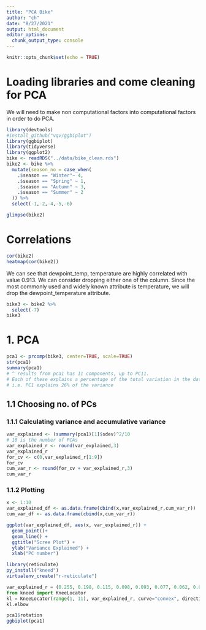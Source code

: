 ```yaml
---
title: "PCA Bike"
author: "ch"
date: "8/27/2021"
output: html_document
editor_options: 
  chunk_output_type: console
---
```


```r
knitr::opts_chunk$set(echo = TRUE)
```

# Loading libraries and come cleaning for PCA

We will need to make non computational factors into computational factors in order to do PCA.
```r
library(devtools)
#install_github("vqv/ggbiplot")
library(ggbiplot)
library(tidyverse)
library(ggplot2)
bike <- readRDS("../data/bike_clean.rds")
bike2 <- bike %>%
  mutate(season_no = case_when(
    .$season == "Winter"~ 4,
    .$season == "Spring" ~ 1,
    .$season == "Autumn" ~ 3,
    .$season == "Summer" ~ 2
  )) %>%
  select(-1,-2,-4,-5,-6)

glimpse(bike2)
```
# Correlations
```r
cor(bike2)
heatmap(cor(bike2))
```
We can see that dewpoint_temp, temperature are highly correlated with value 0.913. We can consider dropping either one of the column. Since the most commonly used and widely known attribute is temperature, we will drop the dewpoint_temperature attribute.
```r
bike3 <- bike2 %>%
  select(-7)
bike3

```


# 1. PCA
```r
pca1 <- prcomp(bike3, center=TRUE, scale=TRUE)
str(pca1)
summary(pca1)
# ^ results from pca1 has 11 components, up to PC11. 
# Each of these explains a percentage of the total variation in the dataset.
# i.e. PC1 explains 26% of the variance
```

## 1.1 Choosing no. of PCs
### 1.1.1 Calculating variance and accumulative variance
```r
var_explained <- (summary(pca1)[1]$sdev)^2/10
# 10 is the number of PCAs
var_explained_r <- round(var_explained,3)
var_explained_r
for_cv <- c(0,var_explained_r[1:9])
for_cv
cum_var_r <- round(for_cv + var_explained_r,3)
cum_var_r
```

### 1.1.2 Plotting
```r
x <- 1:10
var_explained_df <- as.data.frame(cbind(x,var_explained_r,cum_var_r))
cum_var_df <- as.data.frame(cbind(x,cum_var_r))

ggplot(var_explained_df, aes(x, var_explained_r)) +
  geom_point()+
  geom_line() +
  ggtitle("Scree Plot") +
  ylab("Variance Explained") +
  xlab("PC number")
```

```r
library(reticulate)
py_install("kneed")
virtualenv_create("r-reticulate")
```

```python
var_explained_r = (0.255, 0.198, 0.115, 0.098, 0.093, 0.077, 0.062, 0.046, 0.038, 0.018)
from kneed import KneeLocator
kl = KneeLocator(range(1, 11), var_explained_r, curve="convex", direction="decreasing")
kl.elbow
```



```r
pca1$rotation
ggbiplot(pca1)
```

